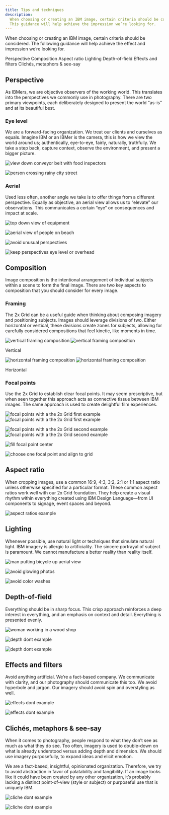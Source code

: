 ```yaml
---
title: Tips and techniques
description:
  When choosing or creating an IBM image, certain criteria should be considered.
  This guidance will help achieve the impression we’re looking for.
---
```


<PageDescription>

When choosing or creating an IBM image, certain criteria should be considered.
The following guidance will help achieve the effect and impression we’re looking
for.

</PageDescription>

<AnchorLinks>
  <AnchorLink>Perspective</AnchorLink>
  <AnchorLink>Composition</AnchorLink>
  <AnchorLink>Aspect ratio</AnchorLink>
  <AnchorLink>Lighting</AnchorLink>
  <AnchorLink>Depth-of-field</AnchorLink>
  <AnchorLink>Effects and filters</AnchorLink>
  <AnchorLink>Clichés, metaphors & see-say</AnchorLink>
</AnchorLinks>

## Perspective

As IBMers, we are objective observers of the working world. This translates into
the perspectives we commonly use in photography. There are two primary
viewpoints, each deliberately designed to present the world “as-is” and at its
beautiful best.

### Eye level

We are a forward-facing organization. We treat our clients and ourselves as
equals. Imagine IBM or an IBMer is the camera, this is how we view the world
around us; authentically, eye-to-eye, fairly, naturally, truthfully. We take a
step back, capture context, observe the environment, and present a bigger
picture.

<Row className="mock-gallery">

<Column colMd={4} colLg={6}>

![view down conveyor belt with food inspectors](./images/tips-and-techniques/eye-level-1.jpg)

</Column>
<Column colMd={4} colLg={6}>

![person crossing rainy city street](./images/tips-and-techniques/eye-level-2.jpg)

</Column>

</Row>

### Aerial

Used less often, another angle we take is to offer things from a different
perspective. Equally as objective, an aerial view allows us to “elevate” our
observations. This communicates a certain “eye” on consequences and impact at
scale.

<Row className="mock-gallery">

<Column colMd={4} colLg={6}>

![top down view of equipment](./images/tips-and-techniques/aerial-1.jpg)

</Column>
<Column colMd={4} colLg={6}>

![aerial view of people on beach](./images/tips-and-techniques/aerial-2.jpg)

</Column>

</Row>

<DoDontRow>
<DoDont type="dont" caption="Avoid forced perspectives that attempt to add interest to uninteresting subjects." colMd={3}>

![avoid unusual perspectives](images/tips-and-techniques/aerial-dont-1.jpg)

</DoDont>
<DoDont type="dont" caption="Avoid perspectives that are neither overhead or at natural eye-level." colMd={3}>

![keep perspectives eye level or overhead](images/tips-and-techniques/aerial-dont-2.jpg)

</DoDont>
</DoDontRow>

## Composition

Image composition is the intentional arrangement of individual subjects within a
scene to form the final image. There are two key aspects to composition that you
should consider for every image.

### Framing

The 2x Grid can be a useful guide when thinking about composing imagery and
positioning subjects. Images should leverage divisions of two. Either horizontal
or vertical, these divisions create zones for subjects, allowing for carefully
considered compositions that feel kinetic, like moments in time.

<ArtDirection>

![vertical framing composition](./images/tips-and-techniques/framing-mobile-1.jpg)
![vertical framing composition](./images/tips-and-techniques/framing-1.jpg)

</ArtDirection>

<Caption>Vertical</Caption>

<ArtDirection>

![horizontal framing composition](./images/tips-and-techniques/framing-mobile-2.jpg)
![horizontal framing composition](./images/tips-and-techniques/framing-2.jpg)

</ArtDirection>

<Caption>Horizontal</Caption>

### Focal points

Use the 2x Grid to establish clear focal points. It may seem prescriptive, but
when seen together this approach acts as connective tissue between IBM images.
The same approach is used to create delightful film experiences.

<ArtDirection>

![focal points with a the 2x Grid first example](./images/tips-and-techniques/focal-mobile-1.jpg)
![focal points with a the 2x Grid first example](./images/tips-and-techniques/focal-1.jpg)

</ArtDirection>

<ArtDirection>

![focal points with a the 2x Grid second example](./images/tips-and-techniques/focal-mobile-2.jpg)
![focal points with a the 2x Grid second example](./images/tips-and-techniques/focal-2.jpg)

</ArtDirection>

<DoDontRow>
<DoDont
  type="dont"
  caption="Avoid having no center of interest and drawing attention to an empty center" colMd={3}>

![fill focal point center](./images/tips-and-techniques/focal-dont-1.jpg)

</DoDont>
<DoDont
  type="dont"
  caption="Avoid conflicting focal points and no clear alignments to a grid" colMd={3} >

![choose one focal point and align to grid](./images/tips-and-techniques/focal-dont-2.jpg)

</DoDont>
</DoDontRow>

## Aspect ratio

When cropping images, use a common 16:9, 4:3, 3:2, 2:1 or 1:1 aspect ratio
unless otherwise specified for a particular format. These common aspect ratios
work well with our 2x Grid foundation. They help create a visual rhythm within
everything created using IBM Design Language—from UI components to signage,
event spaces and beyond.

![aspect ratios example](./images/tips-and-techniques/aspect-ratios.png)

## Lighting

Whenever possible, use natural light or techniques that simulate natural light.
IBM imagery is allergic to artificiality. The sincere portrayal of subject is
paramount. We cannot manufacture a better reality than reality itself.

![man putting bicycle up aerial view](./images/tips-and-techniques/light-1.jpg)

<DoDontRow>
<DoDont
  type="dont"
  caption="Avoid overly warm, glowing, or “golden hour” photographs" colMd={3} >

![avoid glowing photos](./images/tips-and-techniques/light-dont-1.jpg)

</DoDont>
<DoDont
  type="dont"
  caption="Avoid color washes and grading" colMd={3}>

![avoid color washes](./images/tips-and-techniques/light-dont-2.jpg)

</DoDont>
</DoDontRow>

## Depth-of-field

Everything should be in sharp focus. This crisp approach reinforces a deep
interest in everything, and an emphasis on context and detail. Everything is
presented evenly.

![woman working in a wood shop](./images/tips-and-techniques/depth-1.jpg)

<DoDontRow>
<DoDont
  type="dont"
  caption="Avoid images with soft focus" colMd={3} >

![depth dont example](./images/tips-and-techniques/depth-dont-1.jpg)

</DoDont>
<DoDont
  type="dont"
  caption="Avoid images that fall off focus too quickly" colMd={3} >

![depth dont example](./images/tips-and-techniques/depth-dont-2.jpg)

</DoDont>
</DoDontRow>

## Effects and filters

Avoid anything artificial. We’re a fact-based company. We communicate with
clarity, and our photography should communicate this too. We avoid hyperbole and
jargon. Our imagery should avoid spin and overstyling as well.

<DoDontRow>
<DoDont
  type="dont"
  caption="Avoid images with added glare or elements that have been clearly added via photoshop" colMd={3} >

![effects dont example](./images/tips-and-techniques/effects-dont-1.jpg)

</DoDont>
<DoDont
  type="dont"
  caption="Avoid images that have color or image overlays" colMd={3} >

![effects dont example](./images/tips-and-techniques/effects-dont-2.jpg)

</DoDont>
</DoDontRow>

## Clichés, metaphors & see-say

When it comes to photography, people respond to what they don’t see as much as
what they do see. Too often, imagery is used to double-down on what is already
understood versus adding depth and dimension. We should use imagery
purposefully, to expand ideas and elicit emotion.

We are a fact-based, insightful, opinionated organization. Therefore, we try to
avoid abstraction in favor of palatability and tangibility. If an image looks
like it could have been created by any other organization, it’s probably lacking
a distinct point-of-view (style or subject) or purposeful use that is uniquely
IBM.

<DoDontRow>
<DoDont
  type="dont"
  caption="Avoid cliché images that attempt to loosely represent a concept while not portraying the real world at work" colMd={3} >

![cliche dont example](./images/tips-and-techniques/cliche-dont-1.jpg)

</DoDont>
<DoDont
  type="dont"
  caption="Avoid images that are both unrealistic and common" colMd={3} >

![cliche dont example](./images/tips-and-techniques/cliche-dont-2.jpg)

</DoDont>
</DoDontRow>
